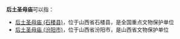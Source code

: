 '''后土圣母庙'''可以指：

* [[后土圣母庙_(石楼县)|后土圣母庙 (石楼县)]]，位于山西省石楼县，是全国重点文物保护单位
* [[后土圣母庙_(汾阳市)|后土圣母庙 (汾阳市)]]，位于山西省汾阳市，是山西省文物保护单位

{{disambig|H|cat=五字建築物消歧義}}